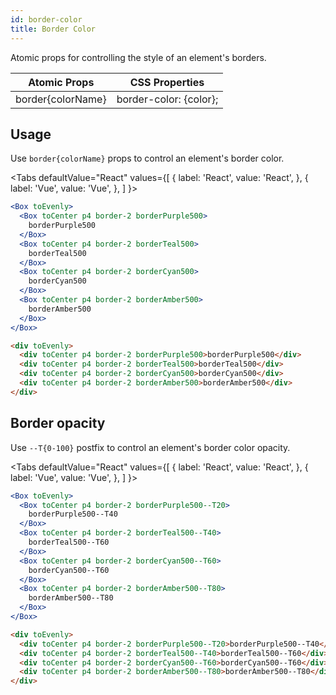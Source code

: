 ```yaml
---
id: border-color
title: Border Color
---
```



Atomic props for controlling the style of an element's borders.

| Atomic Props      | CSS Properties         |
| ----------------- | ---------------------- |
| border{colorName} | border-color: {color}; |

## Usage

Use `border{colorName}` props to control an element's border color.

<Tabs
defaultValue="React"
values={[
{ label: 'React', value: 'React', },
{ label: 'Vue', value: 'Vue', },
]
}>
<TabItem value="React">

```jsx live
<Box toEvenly>
  <Box toCenter p4 border-2 borderPurple500>
    borderPurple500
  </Box>
  <Box toCenter p4 border-2 borderTeal500>
    borderTeal500
  </Box>
  <Box toCenter p4 border-2 borderCyan500>
    borderCyan500
  </Box>
  <Box toCenter p4 border-2 borderAmber500>
    borderAmber500
  </Box>
</Box>
```

</TabItem>
<TabItem value="Vue">

```html
<div toEvenly>
  <div toCenter p4 border-2 borderPurple500>borderPurple500</div>
  <div toCenter p4 border-2 borderTeal500>borderTeal500</div>
  <div toCenter p4 border-2 borderCyan500>borderCyan500</div>
  <div toCenter p4 border-2 borderAmber500>borderAmber500</div>
</div>
```

</TabItem>
</Tabs>

## Border opacity

Use `--T{0-100}` postfix to control an element's border color opacity.

<Tabs
defaultValue="React"
values={[
{ label: 'React', value: 'React', },
{ label: 'Vue', value: 'Vue', },
]
}>
<TabItem value="React">

```jsx live
<Box toEvenly>
  <Box toCenter p4 border-2 borderPurple500--T20>
    borderPurple500--T40
  </Box>
  <Box toCenter p4 border-2 borderTeal500--T40>
    borderTeal500--T60
  </Box>
  <Box toCenter p4 border-2 borderCyan500--T60>
    borderCyan500--T60
  </Box>
  <Box toCenter p4 border-2 borderAmber500--T80>
    borderAmber500--T80
  </Box>
</Box>
```

</TabItem>
<TabItem value="Vue">

```html
<div toEvenly>
  <div toCenter p4 border-2 borderPurple500--T20>borderPurple500--T40</div>
  <div toCenter p4 border-2 borderTeal500--T40>borderTeal500--T60</div>
  <div toCenter p4 border-2 borderCyan500--T60>borderCyan500--T60</div>
  <div toCenter p4 border-2 borderAmber500--T80>borderAmber500--T80</div>
</div>
```

</TabItem>
</Tabs>
